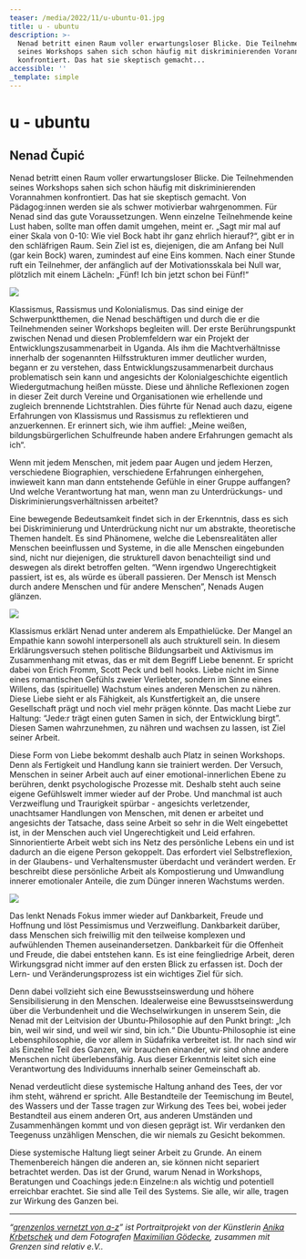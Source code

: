 ```yaml
---
teaser: /media/2022/11/u-ubuntu-01.jpg
title: u - ubuntu
description: >-
  Nenad betritt einen Raum voller erwartungsloser Blicke. Die Teilnehmenden
  seines Workshops sahen sich schon häufig mit diskriminierenden Vorannahmen
  konfrontiert. Das hat sie skeptisch gemacht...
accessible: ''
_template: simple
---
```


# u - ubuntu

## Nenad Čupić

Nenad betritt einen Raum voller erwartungsloser Blicke. Die Teilnehmenden seines Workshops sahen sich schon häufig mit diskriminierenden Vorannahmen konfrontiert. Das hat sie skeptisch gemacht. Von Pädagog:innen werden sie als schwer motivierbar wahrgenommen. Für Nenad sind das gute Voraussetzungen. Wenn einzelne Teilnehmende keine Lust haben, sollte man offen damit umgehen, meint er. „Sagt mir mal auf einer Skala von 0-10: Wie viel Bock habt ihr ganz ehrlich hierauf?“, gibt er in den schläfrigen Raum. Sein Ziel ist es, diejenigen, die am Anfang bei Null (gar kein Bock) waren, zumindest auf eine Eins kommen. Nach einer Stunde ruft ein Teilnehmer, der anfänglich auf der Motivationsskala bei Null war, plötzlich mit einem Lächeln: „Fünf! Ich bin jetzt schon bei Fünf!“

![](/media/2022/11/01.jpg)

Klassismus, Rassismus und Kolonialismus. Das sind einige der Schwerpunktthemen, die Nenad beschäftigen und durch die er die Teilnehmenden seiner Workshops begleiten will. Der erste Berührungspunkt zwischen Nenad und diesen Problemfeldern war ein Projekt der Entwicklungszusammenarbeit in Uganda. Als ihm die Machtverhältnisse innerhalb der sogenannten Hilfsstrukturen immer deutlicher wurden, begann er zu verstehen, dass Entwicklungszusammenarbeit durchaus problematisch sein kann und angesichts der Kolonialgeschichte eigentlich Wiedergutmachung heißen müsste. Diese und ähnliche Reflexionen zogen in dieser Zeit durch Vereine und Organisationen wie erhellende und zugleich brennende Lichtstrahlen. Dies führte für Nenad auch dazu, eigene Erfahrungen von Klassismus und Rassismus zu reflektieren und anzuerkennen. Er erinnert sich, wie ihm auffiel: „Meine weißen, bildungsbürgerlichen Schulfreunde haben andere Erfahrungen gemacht als ich“.

Wenn mit jedem Menschen, mit jedem paar Augen und jedem Herzen, verschiedene Biographien, verschiedene Erfahrungen einhergehen, inwieweit kann man dann entstehende Gefühle in einer Gruppe auffangen? Und welche Verantwortung hat man, wenn man zu Unterdrückungs- und Diskriminierungsverhältnissen arbeitet?

Eine bewegende Bedeutsamkeit findet sich in der Erkenntnis, dass es sich bei Diskriminierung und Unterdrückung nicht nur um abstrakte, theoretische Themen handelt. Es sind Phänomene, welche die Lebensrealitäten aller Menschen beeinflussen und Systeme, in die alle Menschen eingebunden sind, nicht nur diejenigen, die strukturell davon benachteiligt sind und deswegen als direkt betroffen gelten. “Wenn irgendwo Ungerechtigkeit passiert, ist es, als würde es überall passieren. Der Mensch ist Mensch durch andere Menschen und für andere Menschen”, Nenads Augen glänzen.

![](/media/2022/11/02.jpg)

Klassismus erklärt Nenad unter anderem als Empathielücke. Der Mangel an Empathie kann sowohl interpersonell als auch strukturell sein. In diesem Erklärungsversuch stehen politische Bildungsarbeit und Aktivismus im Zusammenhang mit etwas, das er mit dem Begriff Liebe benennt. Er spricht dabei von Erich Fromm, Scott Peck und bell hooks. Liebe nicht im Sinne eines romantischen Gefühls zweier Verliebter, sondern im Sinne eines Willens, das (spirituelle) Wachstum eines anderen Menschen zu nähren. Diese Liebe sieht er als Fähigkeit, als Kunstfertigkeit an, die unsere Gesellschaft prägt und noch viel mehr prägen könnte. Das macht Liebe zur Haltung: “Jede:r trägt einen guten Samen in sich, der Entwicklung birgt”. Diesen Samen wahrzunehmen, zu nähren und wachsen zu lassen, ist Ziel seiner Arbeit.

Diese Form von Liebe bekommt deshalb auch Platz in seinen Workshops. Denn als Fertigkeit und Handlung kann sie trainiert werden. Der Versuch, Menschen in seiner Arbeit auch auf einer emotional-innerlichen Ebene zu berühren, denkt psychologische Prozesse mit. Deshalb steht auch seine eigene Gefühlswelt immer wieder auf der Probe. Und manchmal ist auch Verzweiflung und Traurigkeit spürbar - angesichts verletzender, unachtsamer Handlungen von Menschen, mit denen er arbeitet und angesichts der Tatsache, dass seine Arbeit so sehr in die Welt eingebettet ist, in der Menschen auch viel Ungerechtigkeit und Leid erfahren. Sinnorientierte Arbeit webt sich ins Netz des persönliche Lebens ein und ist dadurch an die eigene Person gekoppelt. Das erfordert viel Selbstreflexion, in der Glaubens- und Verhaltensmuster überdacht und verändert werden. Er beschreibt diese persönliche Arbeit als Kompostierung und Umwandlung innerer emotionaler Anteile, die zum Dünger inneren Wachstums werden.

![](/media/2022/11/03.jpg)

Das lenkt Nenads Fokus immer wieder auf Dankbarkeit, Freude und Hoffnung und löst Pessimismus und Verzweiflung. Dankbarkeit darüber, dass Menschen sich freiwillig mit den teilweise komplexen und aufwühlenden Themen auseinandersetzen. Dankbarkeit für die Offenheit und Freude, die dabei entstehen kann. Es ist eine feingliedrige Arbeit, deren Wirkungsgrad nicht immer auf den ersten Blick zu erfassen ist. Doch der Lern- und Veränderungsprozess ist ein wichtiges Ziel für sich.

Denn dabei vollzieht sich eine Bewusstseinswerdung und höhere Sensibilisierung in den Menschen. Idealerweise eine Bewusstseinswerdung über die Verbundenheit und die Wechselwirkungen in unserem Sein, die Nenad mit der Leitvision der Ubuntu-Philosophie auf den Punkt bringt: „Ich bin, weil wir sind, und weil wir sind, bin ich.“ Die Ubuntu-Philosophie ist eine Lebensphilosophie, die vor allem in Südafrika verbreitet ist. Ihr nach sind wir als Einzelne Teil des Ganzen, wir brauchen einander, wir sind ohne andere Menschen nicht überlebensfähig. Aus dieser Erkenntnis leitet sich eine Verantwortung des Individuums innerhalb seiner Gemeinschaft ab.

Nenad verdeutlicht diese systemische Haltung anhand des Tees, der vor ihm steht, während er spricht. Alle Bestandteile der Teemischung im Beutel, des Wassers und der Tasse tragen zur Wirkung des Tees bei, wobei jeder Bestandteil aus einem anderen Ort, aus anderen Umständen und Zusammenhängen kommt und von diesen geprägt ist. Wir verdanken den Teegenuss unzähligen Menschen, die wir niemals zu Gesicht bekommen.

Diese systemische Haltung liegt seiner Arbeit zu Grunde. An einem Themenbereich hängen die anderen an, sie können nicht separiert betrachtet werden. Das ist der Grund, warum Nenad in Workshops, Beratungen und Coachings jede:n Einzelne:n als wichtig und potentiell erreichbar erachtet. Sie sind alle Teil des Systems. Sie alle, wir alle, tragen zur Wirkung des Ganzen bei.

---

_“_[_grenzenlos vernetzt von a-z_](/aktivitaeten/gsr-medienportal/grenzenlos-vernetzt/grenzenlos-vernetzt)_” ist Portraitprojekt von der Künstlerin_ [_Anika Krbetschek_](/aktivitaeten/gsr-medienportal/grenzenlos-vernetzt/www.anikakrb.com) _und dem Fotografen_ [_Maximilian Gödecke_](/aktivitaeten/gsr-medienportal/grenzenlos-vernetzt/www.max-goedecke.de)_, zusammen mit Grenzen sind relativ e.V.._
